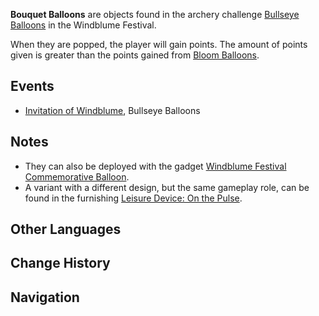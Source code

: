 {{Terminology Infobox
|image        = Icon Bouquet Balloon.png
|type         = Exploration
|type2        = Balloons
|world        = Teyvat
}}
'''Bouquet Balloons''' are objects found in the archery challenge [[Bullseye Balloons]] in the Windblume Festival.

When they are popped, the player will gain points. The amount of points given is greater than the points gained from [[Bloom Balloon]]s.

==Events==
*[[Invitation of Windblume]], Bullseye Balloons

==Notes==
* They can also be deployed with the gadget [[Windblume Festival Commemorative Balloon]].
* A variant with a different design, but the same gameplay role, can be found in the furnishing [[Leisure Device: On the Pulse]].

==Other Languages==
{{Other Languages
|en      = Bouquet Balloon
|zhs     = 缤纷球
|zhs_rm  = Bīnfēn Qiú
|zht     = 繽紛球
|zht_rm  = Bīnfēn Qiú
|zh_tl   = Colorful Ball
|ja      = カラフルバルーン
|ja_rm   = Karafuru Baruun
|ja_tl   = Colorful Balloon
|ko      = 컬러풀 풍선
|ko_rm   = Keolleopul Pungseon
|ko_tl   = Colorful Balloon
|es      = Globo florido
|es_tl   = Flowery Balloon
|fr      = Ballon fleur
|fr_tl   = Flower Balloon
|ru      = Шар букета
|ru_tl   = 
|th      = ลูกโป่งบูเก้
|th_rm   = 
|th_tl   = 
|vi      = Bóng Sắc Màu
|vi_tl   = 
|de      = Prachtballon
|de_tl   = Splendor Balloon
|id      = Balon Buket
|id_tl   = Bouquet Balloon
|pt      = Balão do Buquê
|pt_tl   = 
}}

==Change History==
{{Change History|1.4}}

==Navigation==
{{Exploration Navbox}}